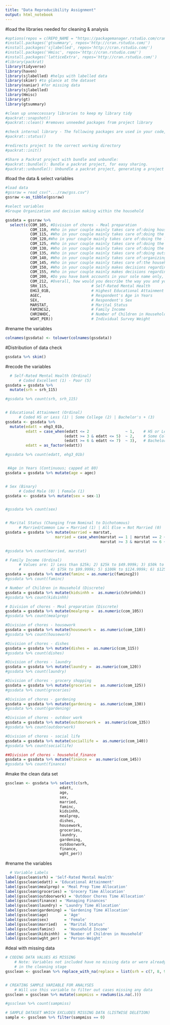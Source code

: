 ```yaml
---
title: "Data Reproducibility Assignment"
output: html_notebook
---
```



#load the libraries needed for cleaning & analysis
```r
#options(repos = c(REPO_NAME = "https://packagemanager.rstudio.com/cran/latest"))
#install.packages('gtsummary', repos='http://cran.rstudio.com/')
#install.packages('sjlabelled', repos='http://cran.rstudio.com/')
#install.packages('Hmisc', repos='http://cran.rstudio.com/')
#install.packages('latticeExtra', repos='http://cran.rstudio.com/')
#library(packrat)
library(tidyverse)
library(haven)
library(sjlabelled) #helps with labelled data
library(skimr) #to glance at the dataset
library(naniar) #for missing data
library(sjlabelled)
library(Hmisc)
library(gt)
library(gtsummary)

#clean up unneccessary libraries to keep my library tidy
#packrat::snapshot()
#packrat::clean() #removes unneeded packages from project library

#check internal library - The following packages are used in your code, tracked by packrat, but no longer present in your library
#packrat::status()

#redirects project to the correct working directory
#packrat::init()

#Share a Packrat project with bundle and unbundle:
#packrat::bundle(): Bundle a packrat project, for easy sharing.
#packrat::unbundle(): Unbundle a packrat project, generating a project directory with libraries restored.
```


#load the data & select variables
```r
#load data
#gssraw = read_csv(".../raw/gss.csv")
gssraw <-as_tibble(gssraw)

#select variables
#Groupe Organization and decision making within the household

gssdata = gssraw %>%
  select(c(COM_105, #Division of chores - Meal preparation
           COM_110, #Who in your couple mainly takes care of:doing housework, like vacuum- cleaning the house?
           COM_115, #Who in your couple mainly takes care of:doing the dishes (including automatic dishwasher tasks)?
           COM_120,#Who in your couple mainly takes care of:doing the laundry?
           COM_125, #Who in your couple mainly takes care of:doing the grocery shopping?
           COM_130, #Who in your couple mainly takes care of:doing the gardening?
           COM_135, #Who in your couple mainly takes care of:doing outside work, like repairs?
           COM_140, #Who in your couple mainly takes care of:organizing the household’s social life, for example, invitations for family and social oc-casions, outings, and keeping contacts?
           COM_145, #Who in your couple mainly takes care of:the household finances and paying the bills?
           COM_150, #Who in your couple mainly makes decisions regarding:daily household purchases?
           COM_155, #Who in your couple mainly makes decisions regarding:occasional more expensive purchases for the household?
           COM_200, #Do you have bank accounts in your sole name only, held in joint names with your(spouse/partner), or do you have both sole and jointly held accounts?
           COM_212, #Overall, how would you describe the way you and your spouse/partner share householdexpenses? Are your contributions...?
           SRH_115,                   # Self-Rated Mental Health
           EHG3_01B,                  # Highest Educational Attainment
           AGEC,                      # Respondent's Age in Years
           SEX,                       # Respondent's Sex
           MARSTAT,                   # Marital Status
           FAMINCG2,                  # Family Income
           CHRINHDC,                  # Number of Children in Household
           WGHT_PER))                 # Individual Survey Weight

```

#rename the variables
```r
colnames(gssdata) <- tolower(colnames(gssdata))

```

#Distribution of data check
```r

gssdata %>% skim()

```

#recode the variables
```r
  # Self-Rated Mental Health (Ordinal)
      # Coded Excellent (1) - Poor (5)
gssdata = gssdata %>% 
  mutate(srh = srh_115)

#gssdata %>% count(srh, srh_115)


# Educational Attainment (Ordinal)
      # Coded HS or Less (1) | Some College (2) | Bachelor's + (3)
gssdata <- gssdata %>% 
  mutate(edatt = ehg3_01b,
         edatt = case_when(edatt <= 2                ~ 1,    # HS or Less
                          (edatt >= 3 & edatt <= 5)  ~ 2,    # Some College
                          (edatt >= 6 & edatt <= 7)  ~ 3),   # Bachelor's +
         edatt = as_factor(edatt))

#gssdata %>% count(edatt, ehg3_01b)


 #Age in Years (Continuous; capped at 80)
gssdata = gssdata %>% mutate(age = agec)


# Sex (Binary)
      # Coded Male (0) | Female (1)
gssdata <- gssdata %>% mutate(sex = sex-1)


#gssdata %>% count(sex)


# Marital Status (Changing from Nominal to Dichotomous)
      # Married/Common Law = Married (1) | All Else = Not Married (0)
gssdata = gssdata %>% mutate(married = marstat,
                      married = case_when(marstat == 1 | marstat == 2 ~ 1,
                                          marstat >= 3 & marstat <= 6 ~ 0))

#gssdata %>% count(married, marstat)

# Family Income (Ordinal)
      # Values are: 1) Less than $25k; 2) $25k to $49.999k; 3) $50k to 74.999k;
      #             4) $75k to $99.999k; 5) $100k to $124.999k; 6) $125k or more
gssdata = gssdata %>% mutate(faminc = as.numeric(famincg2))
#gssdata %>% count(faminc)

# Number of Children in Household (Discrete)
gssdata = gssdata %>% mutate(kidsinhh =  as.numeric(chrinhdc))
#gssdata %>% count(kidsinhh)

# Division of chores - Meal preparation (Discrete)
gssdata = gssdata %>% mutate(mealprep =  as.numeric(com_105))
#gssdata %>% count(mealprep)

#Division of chores - housework
gssdata = gssdata %>% mutate(housework =  as.numeric(com_110))
#gssdata %>% count(housework)

#Division of chores - dishes
gssdata = gssdata %>% mutate(dishes =  as.numeric(com_115))
#gssdata %>% count(dishes)

#Division of chores - laundry
gssdata = gssdata %>% mutate(laundry =  as.numeric(com_120))
#gssdata %>% count(laundry)

#Division of chores - grocery shopping
gssdata = gssdata %>% mutate(groceries =  as.numeric(com_125))
#gssdata %>% count(groceries)

#Division of chores - gardening
gssdata = gssdata %>% mutate(gardening =  as.numeric(com_130))
#gssdata %>% count(gardening)

#Division of chores - outdoor work
gssdata = gssdata %>% mutate(outdoorwork =  as.numeric(com_135))
#gssdata %>% count(outdoorwork)

#Division of chores - social life
gssdata = gssdata %>% mutate(sociallife =  as.numeric(com_140))
#gssdata %>% count(sociallife)

##Division of chores - household_finance
gssdata = gssdata %>% mutate(finance =  as.numeric(com_145))
#gssdata %>% count(finance)

```
#make the clean data set
```r
gssclean <- gssdata %>% select(c(srh,           
                        edatt,           
                        age,             
                        sex,             
                        married,         
                        faminc,          
                        kidsinhh, 
                        mealprep,
                        dishes,
                        housework, 
                        groceries,
                        laundry,
                        gardening,
                        outdoorwork,
                        finance,
                        wght_per))  

```

#rename the variables
```r
  # Variable Labels
label(gssclean$srh) = 'Self-Rated Mental Health'
label(gssclean$edatt) = 'Educational Attainment'
label(gssclean$mealprep) = 'Meal Prep Time Allocation'
label(gssclean$groceries) = 'Grocery Time Allocation'
label(gssclean$outdoorwork) = 'Outdoor Chores Time Allocation'
label(gssclean$finance) = 'Managing Finances'
label(gssclean$laundry) = 'Laundry Time Allocation'
label(gssclean$gardening) = 'Gardening Time Allocation'
label(gssclean$age)       = 'Age'
label(gssclean$sex)       = 'Female'
label(gssclean$married)   = 'Marital Status'
label(gssclean$faminc)    = 'Household Income'
label(gssclean$kidsinhh)  = 'Number of Children in Household'
label(gssclean$wght_per)  = 'Person-Weight'
```

#deal with missing data
```r
# CODING DATA VALUES AS MISSING
    # Note: Variables not included have no missing data or were already coded 
    # in the cleaning stage
gssclean <- gssclean %>% replace_with_na(replace = list(srh = c(7, 8, 9)))


# CREATING SAMPLE VARIABLE FOR ANALYSES
    # Will use this variable to filter out cases missing any data
gssclean = gssclean %>% mutate(sampmiss = rowSums(is.na(.)))

#gssclean %>% count(sampmiss)

# SAMPLE DATASET WHICH EXCLUDES MISSING DATA (LISTWISE DELETION)
sample <- gssclean %>% filter(sampmiss == 0)


```

